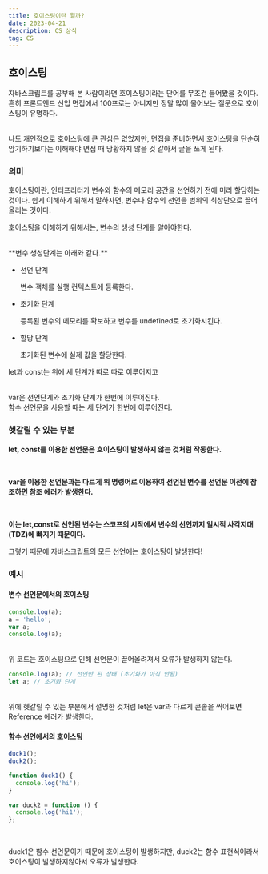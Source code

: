 ```yaml
---
title: 호이스팅이란 뭘까?
date: 2023-04-21
description: CS 상식
tag: CS
---
```


## 호이스팅

자바스크립트를 공부해 본 사람이라면 호이스팅이라는 단어를 무조건 들어봤을 것이다.
흔히 프론트엔드 신입 면접에서 100프로는 아니지만 정말 많이 물어보는 질문으로 호이스팅이 유명하다.

<br />
나도 개인적으로 호이스팅에 큰 관심은 없었지만, 면접을 준비하면서 호이스팅을 단순히 암기하기보다는 이해해야
면접 때 당황하지 않을 것 같아서 글을 쓰게 된다.

### 의미

호이스팅이란, 인터프리터가 변수와 함수의 메모리 공간을 선언하기 전에 미리 할당하는 것이다.
쉽게 이해하기 위해서 말하자면, 변수나 함수의 선언을 범위의 최상단으로 끌어올리는 것이다.

호이스팅을 이해하기 위해서는, 변수의 생성 단계를 알아야한다.

<br />
**변수 생성단계는 아래와 같다.**

- 선언 단계

  변수 객체를 실행 컨텍스트에 등록한다.

- 초기화 단계

  등록된 변수의 메모리를 확보하고 변수를 undefined로 초기화시킨다.

- 할당 단계

  초기화된 변수에 실제 값을 할당한다.

let과 const는 위에 세 단계가 따로 따로 이루어지고

<br />
var은 선언단계와 초기화 단계가 한번에 이루어진다.
<br />
함수 선언문을 사용할 때는 세 단계가 한번에 이루어진다.

### 헷갈릴 수 있는 부분

**let, const를 이용한 선언문은 호이스팅이 발생하지 않는 것처럼 작동한다.**

<br />

**var을 이용한 선언문과는 다르게 위 명령어로 이용하여 선언된 변수를 선언문 이전에 참조하면 참조 에러가 발생한다.**

<br />

**이는 let,const로 선언된 변수는 스코프의 시작에서 변수의 선언까지 일시적 사각지대(TDZ)에 빠지기 때문이다.**

그렇기 때문에 자바스크립트의 모든 선언에는 호이스팅이 발생한다!

### 예시

#### 변수 선언문에서의 호이스팅

```js
console.log(a);
a = 'hello';
var a;
console.log(a);
```

<br />
위 코드는 호이스팅으로 인해 선언문이 끌어올려져서 오류가 발생하지 않는다.
<br />

```js
console.log(a); // 선언만 된 상태 (초기화가 아직 안됨)
let a; // 초기화 단계
```

<br />
위에 헷갈릴 수 있는 부분에서 설명한 것처럼 let은 var과 다르게 콘솔을 찍어보면 Reference 에러가 발생한다.
<br />

#### 함수 선언에서의 호이스팅

```js
duck1();
duck2();

function duck1() {
  console.log('hi');
}

var duck2 = function () {
  console.log('hi1');
};
```

<br />

duck1은 함수 선언문이기 때문에 호이스팅이 발생하지만,
duck2는 함수 표현식이라서 호이스팅이 발생하지않아서 오류가 발생한다.
